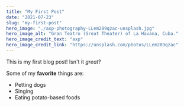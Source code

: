 ```yaml
---
title: "My First Post"
date: "2021-07-23"
slug: "my-first-post"
hero_image: "./axp-photography-LLem289qzac-unsplash.jpg"
hero_image_alt: "Gran Teatro (Great Theater) of La Havana, Cuba."
hero_image_credit_text: "axp"
hero_image_credit_link: "https://unsplash.com/photos/LLem289qzac"
---
```


This is my first blog post! Isn't it *great*?

Some of my **favorite** things are:

* Petting dogs
* Singing
* Eating potato-based foods